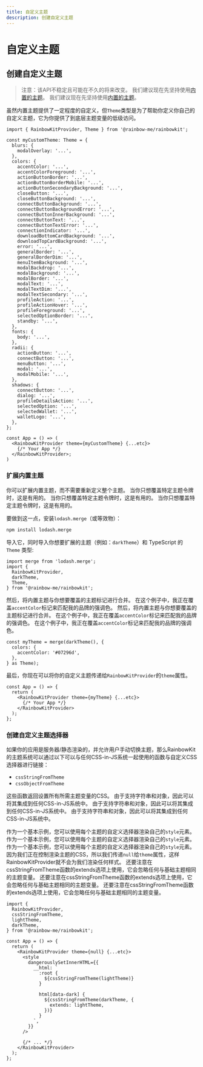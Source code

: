 ```yaml
---
title: 自定义主题
description: 创建自定义主题
---
```


# 自定义主题

## 创建自定义主题

> 注意：该API不稳定且可能在不久的将来改变。 我们建议现在先坚持使用[内置的主题](/docs/theming)。 我们建议现在先坚持使用[内置的主题](/docs/theming)。

虽然内置主题提供了一定程度的自定义，但`Theme`类型是为了帮助你定义你自己的自定义主题，它为你提供了到底层主题变量的低级访问。

```tsx
import { RainbowKitProvider, Theme } from '@rainbow-me/rainbowkit';

const myCustomTheme: Theme = {
  blurs: {
    modalOverlay: '...',
  },
  colors: {
    accentColor: '...',
    accentColorForeground: '...',
    actionButtonBorder: '...',
    actionButtonBorderMobile: '...',
    actionButtonSecondaryBackground: '...',
    closeButton: '...',
    closeButtonBackground: '...',
    connectButtonBackground: '...',
    connectButtonBackgroundError: '...',
    connectButtonInnerBackground: '...',
    connectButtonText: '...',
    connectButtonTextError: '...',
    connectionIndicator: '...',
    downloadBottomCardBackground: '...',
    downloadTopCardBackground: '...',
    error: '...',
    generalBorder: '...',
    generalBorderDim: '...',
    menuItemBackground: '...',
    modalBackdrop: '...',
    modalBackground: '...',
    modalBorder: '...',
    modalText: '...',
    modalTextDim: '...',
    modalTextSecondary: '...',
    profileAction: '...',
    profileActionHover: '...',
    profileForeground: '...',
    selectedOptionBorder: '...',
    standby: '...',
  },
  fonts: {
    body: '...',
  },
  radii: {
    actionButton: '...',
    connectButton: '...',
    menuButton: '...',
    modal: '...',
    modalMobile: '...',
  },
  shadows: {
    connectButton: '...',
    dialog: '...',
    profileDetailsAction: '...',
    selectedOption: '...',
    selectedWallet: '...',
    walletLogo: '...',
  },
};

const App = () => (
  <RainbowKitProvider theme={myCustomTheme} {...etc}>
    {/* Your App */}
  </RainbowKitProvider>;
)
```

### 扩展内置主题

你可以扩展内置主题，而不需要重新定义整个主题。 当你只想覆盖特定主题令牌时，这是有用的。 当你只想覆盖特定主题令牌时，这是有用的。 当你只想覆盖特定主题令牌时，这是有用的。

要做到这一点，安装`lodash.merge`（或等效物）：

```bash
npm install lodash.merge
```

导入它，同时导入你想要扩展的主题（例如：`darkTheme`）和 TypeScript 的 `Theme` 类型:

```tsx
import merge from 'lodash.merge';
import {
  RainbowKitProvider,
  darkTheme,
  Theme,
} from '@rainbow-me/rainbowkit';
```

然后，将内置主题与你想要覆盖的主题标记进行合并。 在这个例子中，我正在覆盖`accentColor`标记来匹配我的品牌的强调色。 然后，将内置主题与你想要覆盖的主题标记进行合并。 在这个例子中，我正在覆盖`accentColor`标记来匹配我的品牌的强调色。 在这个例子中，我正在覆盖`accentColor`标记来匹配我的品牌的强调色。

```tsx
const myTheme = merge(darkTheme(), {
  colors: {
    accentColor: '#07296d',
  },
} as Theme);
```

最后，你现在可以将你的自定义主题传递给`RainbowKitProvider`的`theme`属性。

```tsx
const App = () => {
  return (
    <RainbowKitProvider theme={myTheme} {...etc}>
      {/* Your App */}
    </RainbowKitProvider>
  );
};
```

### 创建自定义主题选择器

如果你的应用是服务器/静态渲染的，并允许用户手动切换主题，那么RainbowKit的主题系统可以通过以下可以与任何CSS-in-JS系统一起使用的函数与自定义CSS选择器进行链接：

- `cssStringFromTheme`
- `cssObjectFromTheme`

这些函数返回设置所有所需主题变量的CSS。 由于支持字符串和对象，因此可以将其集成到任何CSS-in-JS系统中。 由于支持字符串和对象，因此可以将其集成到任何CSS-in-JS系统中。 由于支持字符串和对象，因此可以将其集成到任何CSS-in-JS系统中。

作为一个基本示例，您可以使用每个主题的自定义选择器渲染自己的`style`元素。 作为一个基本示例，您可以使用每个主题的自定义选择器渲染自己的`style`元素。 作为一个基本示例，您可以使用每个主题的自定义选择器渲染自己的`style`元素。 因为我们正在控制渲染主题的CSS，所以我们传递`null`给`theme`属性，这样RainbowKitProvider就不会为我们渲染任何样式。 还要注意在cssStringFromTheme函数的extends选项上使用，它会忽略任何与基础主题相同的主题变量。 还要注意在cssStringFromTheme函数的extends选项上使用，它会忽略任何与基础主题相同的主题变量。 还要注意在cssStringFromTheme函数的extends选项上使用，它会忽略任何与基础主题相同的主题变量。

```tsx
import {
  RainbowKitProvider,
  cssStringFromTheme,
  lightTheme,
  darkTheme,
} from '@rainbow-me/rainbowkit';

const App = () => {
  return (
    <RainbowKitProvider theme={null} {...etc}>
      <style
        dangerouslySetInnerHTML={{
          __html: `
            :root {
              ${cssStringFromTheme(lightTheme)}
            }

            html[data-dark] {
              ${cssStringFromTheme(darkTheme, {
                extends: lightTheme,
              })}
            }
          `,
        }}
      />

      {/* ... */}
    </RainbowKitProvider>
  );
};
```
